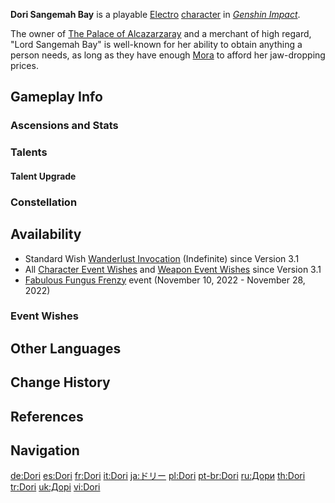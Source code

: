 {{CharacterTabs}}
{{Character Infobox
|image            = <gallery>
Dori Card.png|Card
Character Dori Full Wish.png|Wish
Character Dori Game.png|In-Game
</gallery>

|type             = Playable<!--Playable Character Information-->
|quality           = 4
|weapon           = Claymore
|element          = Electro

|name             = Dori<!--Character Information-->
|realname         = Dori Sangemah Bay
|birthday         = December 21st
|constellation    = Magicae Lucerna
|region           = Sumeru
|affiliation      = The Palace of Alcazarzaray
|dish             = Show Me the Mora
|obtain           = [[Wishes]]
|releaseDate      = 2022-09-09

|title            = Treasure of Dream Garden<!--Titles-->
|title2           = Sumeru Merchant

|ancestry         = 
|father           = 
|fatherNote       = 
|mother           = 
|motherNote       = 
|sibling          = Unnamed
|siblingNote      = Elder sister; deceased<ref>{{Ref/CS|Dori|Vision}}</ref>

|voiceEN          = [https://www.hearanjali.com Anjali Kunapaneni]<!--Voice Actors-->
|voiceCN          = Wang Xiaotong ({{zh|王晓彤}})<ref>Bilibili: [https://www.bilibili.com/video/BV19a411P7zk {{zh|《原神》}}3.0{{zh|版本}}PV{{zh|：「千朵玫瑰带来的黎明」}}] (Video Description)</ref>
|voiceJP          = [https://across-ent.com/talent/women/tomoko_kaneda.html Kaneda Tomoko ({{ja|金田朋子}})]<ref>Twitter: [https://twitter.com/Genshin_7/status/1558426480496955392 JP VA Announcement]</ref>
|voiceKR          = [https://namu.wiki/w/%EC%9D%B4%EB%AA%85%ED%98%B8(KBS%20%EC%84%B1%EC%9A%B0) Lee Myeong-ho ({{ko|이명호}})]<ref>YouTube: [https://youtu.be/rFjPon4F4Ts KR Version 3.0 Special Program]</ref>
}}
'''Dori Sangemah Bay''' is a playable [[Electro]] [[character]] in ''[[Genshin Impact]]''.

The owner of [[The Palace of Alcazarzaray]] and a merchant of high regard, "Lord Sangemah Bay" is well-known for her ability to obtain anything a person needs, as long as they have enough [[Mora]] to afford her jaw-dropping prices.

==Gameplay Info==
===Ascensions and Stats===
{{Character Ascensions and Stats}}

===Talents===
{{Talent Table}}

====Talent Upgrade====
{{Talent Upgrade}}

===Constellation===
{{Constellation Table}}

==Availability==
* Standard Wish [[Wanderlust Invocation]] (Indefinite) since Version 3.1
* All [[Character Event Wishes]] and [[Weapon Event Wishes]] since Version 3.1
*[[Fabulous Fungus Frenzy]] event (November 10, 2022 - November 28, 2022)

===Event Wishes===
{{Featured}}

==Other Languages==
{{Other Languages
|default_hidden = 1
|en      = Dori
|zhs     = 多莉
|zhs_rm  = Duōlì
|zht     = 多莉
|zht_rm  = Duōlì
|ja      = ドリー
|ja_rm   = Dorii
|ko      = 도리
|ko_rm   = Dori
|es      = Dori
|fr      = Dori
|ru      = Дори
|th      = Dori
|vi      = Dori
|de      = Dori
|id      = Dori
|pt      = Dori
|tr      = Dori
|it      = Dori
}}

==Change History==
{{Change History|3.0}}

==References==
{{Reflist}}

==Navigation==
{{Character Navbox}}

<!--interwiki-->

[[de:Dori]]
[[es:Dori]]
[[fr:Dori]]
[[it:Dori]]
[[ja:ドリー]]
[[pl:Dori]]
[[pt-br:Dori]]
[[ru:Дори]]
[[th:Dori]]
[[tr:Dori]]
[[uk:Дорі]]
[[vi:Dori]]